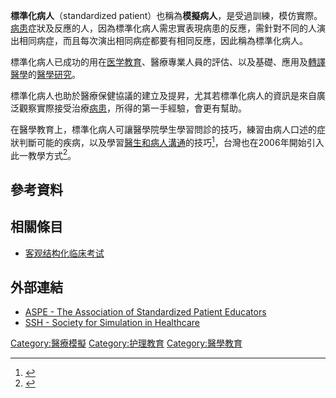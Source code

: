 '''標準化病人'''（standardized patient）也稱為'''模擬病人'''，是受過訓練，模仿實際。[[病患|病患]]症狀及反應的人，因為標準化病人需忠實表現病患的反應，需針對不同的人演出相同病症，而且每次演出相同病症都要有相同反應，因此稱為標準化病人。

標準化病人已成功的用在[[医学教育|医学教育]]、醫療專業人員的評估、以及基礎、應用及[[轉譯醫學|轉譯醫學]]的[[醫學研究|醫學研究]]。　

標準化病人也助於醫療保健協議的建立及提昇，尤其若標準化病人的資訊是來自廣泛觀察實際接受治療[[病患|病患]]，所得的第一手經驗，會更有幫助。

在醫學教育上，標準化病人可讓醫學院學生學習問診的技巧，練習由病人口述的症狀判斷可能的疾病，以及學習[[健康傳播|醫生和病人溝通]]的技巧<ref>{{Cite web |url=http://a.udn.com/focus/2016/10/16/25192/index.html |title=臭罵醫師還有錢賺？過了他們這關 準醫生才能畢業 |access-date=2016-10-23 |archive-date=2016-10-23 |archive-url=https://web.archive.org/web/20161023211741/http://a.udn.com/focus/2016/10/16/25192/index.html |dead-url=no }}</ref>，台灣也在2006年開始引入此一教學方式<ref>{{Cite web |url=http://www.appledaily.com.tw/appledaily/article/headline/20140217/35645799/ |title=蘋果專題：1300名假病人 找碴助醫科生問診 |access-date=2016-10-23 |archive-date=2016-10-24 |archive-url=https://web.archive.org/web/20161024024052/http://www.appledaily.com.tw/appledaily/article/headline/20140217/35645799/ |dead-url=no }}</ref>。

==參考資料==
{{reflist}}

==相關條目==
*[[客观结构化临床考试|客观结构化临床考试]]

==外部連結==
* [http://www.aspeducators.org/ ASPE - The Association of Standardized Patient Educators] {{Wayback|url=http://www.aspeducators.org/ |date=20190823233747 }}
* [http://www.ssih.org/ SSH - Society for Simulation in Healthcare] {{Wayback|url=http://www.ssih.org/ |date=20190522185402 }}
{{醫學小作品}}
[[Category:醫療模擬|Category:醫療模擬]]
[[Category:护理教育|Category:护理教育]]
[[Category:醫學教育|Category:醫學教育]]